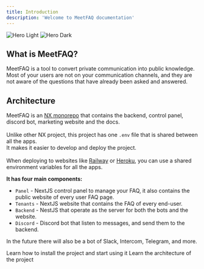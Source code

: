 ```yaml
---
title: Introduction
description: 'Welcome to MeetFAQ documentation'
---
```


<div className="w-full flex justify-center rounded-full">
    <img
      className="block dark:hidden"
      src="/logo/light.png"
      alt="Hero Light"
    />
    <img
      className="hidden dark:block"
      src="/logo/dark.png"
      alt="Hero Dark"
    />
</div>

## What is MeetFAQ?

MeetFAQ is a tool to convert private communication into public knowledge.<br />
Most of your users are not on your communication channels, and they are not aware of the questions that have already been asked and answered.<br />

## Architecture
MeetFAQ is an [NX monorepo](https://nx.dev) that contains the backend, control panel, discord bot, marketing website and the docs.<br /><br />
Unlike other NX project, this project has one `.env` file that is shared between all the apps.<br />
It makes it easier to develop and deploy the project.<br /><br />
When deploying to websites like [Railway](https://railway.app) or [Heroku](https://heroku.com), you can use a shared environment variables for all the apps.<br />

**It has four main components:**
- `Panel` - NextJS control panel to manage your FAQ, it also contains the public website of every user FAQ page.
- `Tenants` - NextJS website that contains the FAQ of every end-user.
- `Backend` - NestJS that operate as the server for both the bots and the website.
- `Discord` - Discord bot that listen to messages, and send them to the backend.

In the future there will also be a bot of Slack, Intercom, Telegram, and more.

<CardGroup cols={2}>
  <Card
    title="Quick start"
    icon="pen-to-square"
    href="/quickstart"
  >
    Learn how to install the project and start using it
  </Card>
  <Card
    title="How it works"
    icon="screwdriver-wrench"
    href="/howitworks"
  >
    Learn the architecture of the project
  </Card>
</CardGroup>

